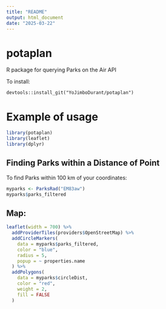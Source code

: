 ```yaml
---
title: "README"
output: html_document
date: "2025-03-22"
---
```

# potaplan
R package for querying Parks on the Air API

To install:

`devtools::install_git("YoJimboDurant/potaplan")`

# Example of usage
```r
library(potaplan)
library(leaflet)
library(dplyr)
```


## Finding Parks within a Distance of Point
To find Parks within 100 km of your coordinates:

```r

myparks <- ParksRad("EM83aw")
myparks$parks_filtered

```

## Map:

```r
leaflet(width = 700) %>%
  addProviderTiles(providers$OpenStreetMap) %>%
  addCircleMarkers(
    data = myparks$parks_filtered,
    color = "blue",
    radius = 5,
    popup = ~ properties.name
  ) %>%
  addPolygons(
    data = myparks$circleDist,
    color = "red",
    weight = 2,
    fill = FALSE
  )

```